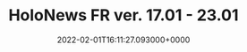 ---
title: "HoloNews FR ver. 17.01 - 23.01"
date: "2022-02-01T16:11:27.093000+0000"
link: "https://reddit.com/r/HoloNews/comments/shylp9/holonews_fr_ver_1701_2301/"
images: ["https://preview.redd.it/trqd5hf6x8f81.png?width=640&crop=smart&auto=webp&s=34605931436bd174ae8291be43559165f82cd9e5","https://i.redd.it/0se94vf6x8f81.gif","https://i.redd.it/tv8xlhf6x8f81.gif","https://i.redd.it/j4f6g8g6x8f81.gif","https://i.redd.it/cd52pyf6x8f81.gif","https://preview.redd.it/wyxpejf6x8f81.png?width=640&crop=smart&auto=webp&s=1b5114e7cc077ed90d6f8d1a50d2103a005aeffa","https://preview.redd.it/eg6iinf6x8f81.png?width=640&crop=smart&auto=webp&s=cb93a3f0f231c8aef20153cb355d963d5d1078e8","https://preview.redd.it/8yecplf6x8f81.png?width=640&crop=smart&auto=webp&s=bc45a8d226b09d27f513f6ce26f0eabbbc9cdbfb","https://preview.redd.it/qjxy9nf6x8f81.png?width=640&crop=smart&auto=webp&s=ab8a7fce77388059f184e3f4898feba5053ac3b0","https://preview.redd.it/2mvamff6x8f81.png?width=640&crop=smart&auto=webp&s=bbca0f824900bc7673cc3c023abf468aeb550e42","https://preview.redd.it/h286wlf6x8f81.png?width=640&crop=smart&auto=webp&s=ae8be14fd9a4fb383bf7b179b05536a554669f4b","https://preview.redd.it/dya8inf6x8f81.png?width=640&crop=smart&auto=webp&s=c3ac661fa1961c669f07aa05ff6795e869dc6fb3","https://preview.redd.it/ul3ntmf6x8f81.png?width=640&crop=smart&auto=webp&s=a2716fd3b95806416365b153a86cf46d11ed9311","https://preview.redd.it/re6y8of6x8f81.png?width=640&crop=smart&auto=webp&s=5d0d7b3c420b2ee8493a9dad9d532e347e236b91","https://preview.redd.it/ww8qoof6x8f81.png?width=640&crop=smart&auto=webp&s=01695cf89c2777ac8ec3c1af48bbc8167809226d","https://preview.redd.it/08bviof6x8f81.png?width=640&crop=smart&auto=webp&s=fbe6fa0e3851eddf409602064abbb5a5fe40dbd2","https://preview.redd.it/kt122qf6x8f81.png?width=640&crop=smart&auto=webp&s=6ecefb9bddc638fff6a871fb39bfa58eb123becc","https://preview.redd.it/n0g75tf6x8f81.png?width=640&crop=smart&auto=webp&s=3da5663ab629967818d3d454f9524c4a47090408","https://preview.redd.it/udnc3tf6x8f81.png?width=640&crop=smart&auto=webp&s=7e17a39cb459ab74aae2a263c39d6ff22f3de821","https://preview.redd.it/l83xopf6x8f81.png?width=640&crop=smart&auto=webp&s=1654d30eeb92204e8d364f996bcfd1c1bde484fd"]
tags: []
---